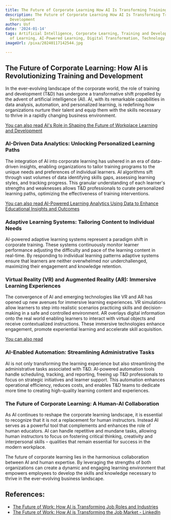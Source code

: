 ```yaml
---
title: The Future of Corporate Learning How AI Is Transforming Training and Development
description: The Future of Corporate Learning How AI Is Transforming Training and
  Development
author: Usf
date: '2024-01-14'
tags: Artificial Intelligence, Corporate Learning, Training and Development, Future
  of Learning, AI-Powered Learning, Digital Transformation, Technology Trends
imageUrl: /pixa/20240117142544.jpg

---
```

## The Future of Corporate Learning: How  AI  is Revolutionizing Training and  Development

In the ever-evolving landscape of the corporate world, the role of training and development (T&D) has undergone a transformative shift propelled by the advent  of  artificial intelligence (AI). AI, with its remarkable capabilities in  data analysis, automation, and personalized learning, is redefining how organizations nurture their talent and equip them with the skills necessary to thrive in a rapidly changing business environment.

[You can also read AI's Role in Shaping the Future of Workplace Learning and Development](AI%27s%20Role%20in%20Shaping%20the%20Future%20of%20Workplace%20Learning%20and%20Development)


### AI-Driven Data Analytics: Unlocking Personalized Learning Paths

The integration of AI into corporate learning has ushered in an  era of data-driven insights, enabling organizations  to tailor training programs to the unique needs and preferences of individual learners.  AI algorithms sift through vast volumes of data identifying skills gaps, assessing learning styles, and tracking progress.  This granular understanding of each learner's strengths and weaknesses  allows T&D professionals to curate personalized learning paths, optimizing the effectiveness of training interventions.

[You can also  read AI-Powered Learning Analytics Using  Data to Enhance  Educational Insights and Outcomes](AI-Powered%20Learning%20Analytics%20Using%20Data%20to%20Enhance%20Educational%20Insights%20and%20Outcomes)


### Adaptive Learning Systems: Tailoring Content to Individual Needs

AI-powered adaptive learning systems represent a paradigm shift in corporate training. These systems continuously monitor learner performance  adjusting the difficulty and pace of  the learning content in real-time. By responding to individual learning patterns adaptive systems ensure that  learners are  neither overwhelmed nor underchallenged, maximizing their engagement and knowledge retention.

### Virtual Reality (VR) and Augmented Reality (AR): Immersive Learning Experiences

The  convergence  of AI and  emerging technologies like VR and AR has opened up new  avenues for immersive  learning experiences. VR simulations  allow learners to step  into  realistic scenarios practicing skills and decision-making in a safe and controlled environment. AR overlays  digital information onto the real world enabling learners to interact  with  virtual objects and receive contextualized instructions. These immersive technologies enhance engagement, promote experiential learning and accelerate skill acquisition.

[You can also read ]()


### AI-Enabled Automation: Streamlining Administrative Tasks

AI is not only transforming the learning experience but also streamlining the administrative tasks associated with T&D. AI-powered automation tools handle  scheduling, tracking,  and reporting, freeing up T&D  professionals  to focus on strategic initiatives and learner support. This  automation  enhances operational  efficiency,  reduces costs, and enables T&D teams to dedicate more time to creating high-quality learning content and experiences.

### The Future of Corporate  Learning: A  Human-AI Collaboration

As  AI continues to reshape the corporate learning landscape, it is essential to recognize that it is not a  replacement for human instructors. Instead AI  serves as a powerful tool that complements and enhances the role  of human educators. AI can handle repetitive and mundane tasks, allowing human instructors to focus on fostering  critical thinking, creativity and interpersonal skills –  qualities that remain essential  for success in the modern workplace.

The future of corporate learning lies in the harmonious collaboration between  AI and human expertise. By leveraging the strengths of both organizations can  create a dynamic and engaging learning environment that empowers employees to develop the skills and knowledge necessary to thrive  in the ever-evolving  business landscape.

## References:
- [The Future of Work: How AI is Transforming Job Roles and Industries](https://www.linkedin.com/pulse/future-work-how-ai-transforming-job-roles-industries-elevondata)
- [The Future of Work: How AI is Transforming the Job Market - LinkedIn](https://www.linkedin.com/pulse/future-work-how-ai-transforming-job-market-venkat-r)
